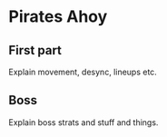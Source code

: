 
# Pirates Ahoy

## First part

Explain movement, desync, lineups etc.

## Boss

Explain boss strats and stuff and things.